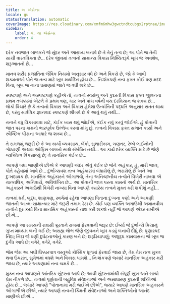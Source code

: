 ```yaml
---
title: લા એસેન્સ
locale: gu
statusTranslation: automatic
coverImage: https://res.cloudinary.com/xmfm6mhw3gwctndtcubgx2rptnae/image/upload/v1740468922/small_cover_tratado_de_psicologia_revolucionaria_a4c0dca4e0.webp
sidebar:
    label: 4. લા એસેન્સ
    order: 4
---
```

દરેક નવજાત બાળકને જે સુંદર અને આરાધ્ય બનાવે છે તે તેનું તત્વ છે; આ પોતે જ તેની સાચી વાસ્તવિકતા છે... દરેક જીવમાં તત્વનો સામાન્ય વિકાસ નિશ્ચિતરૂપે ખૂબ જ અવશેષ, શરૂઆતનો છે...

માનવ શરીર પ્રજાતિના જૈવિક નિયમો અનુસાર વધે છે અને વિકસે છે, જો કે આવી શક્યતાઓ પોતે જ તત્વ માટે ખૂબ મર્યાદિત હોય છે... નિઃશંકપણે તત્વ ફક્ત કોઈ પણ મદદ વિના, ખૂબ જ નાના પ્રમાણમાં જાતે જ વધી શકે છે...

સ્પષ્ટપણે અને અસ્પષ્ટપણે કહીએ તો, તત્વનો સ્વયંભૂ અને કુદરતી વિકાસ ફક્ત જીવનના પ્રથમ તબક્કામાં એટલે કે પ્રથમ ત્રણ, ચાર અને પાંચ વર્ષની વય દરમિયાન જ શક્ય છે... લોકો વિચારે છે કે તત્વનો વિકાસ અને વિકાસ હંમેશા ઉત્ક્રાંતિની પદ્ધતિ અનુસાર સતત થાય છે, પરંતુ સાર્વત્રિક જ્ઞાનવાદ સ્પષ્ટપણે શીખવે છે કે આવું થતું નથી...

તત્વને વધુ વિકસાવવા માટે, કંઈક ખાસ થવું જોઈએ, કંઈક નવું કરવું જોઈએ. હું પોતાની જાત પરના કામનો ભારપૂર્વક ઉલ્લેખ કરવા માંગુ છું. તત્વનો વિકાસ ફક્ત સભાન કાર્યો અને સ્વૈચ્છિક પીડાના આધારે જ શક્ય છે...

તે સમજવું જરૂરી છે કે આ કાર્યો વ્યવસાય, બેંકો, સુથારીકામ, ચણતર, રેલ્વે લાઈનોની ગોઠવણી અથવા ઓફિસ બાબતો સાથે સંબંધિત નથી... આ કાર્ય દરેક વ્યક્તિ માટે છે જેણે વ્યક્તિત્વ વિકસાવ્યું છે; તે માનસિક કંઈક છે...

આપણે બધા જાણીએ છીએ કે આપણી અંદર એવું કંઈક છે જેને અહંકાર, હું, મારી જાત, પોતે કહેવામાં આવે છે... દુર્ભાગ્યવશ તત્વ અહંકારમાં બંધાયેલું છે, ભરાયેલું છે અને આ દુઃખદાયક છે. માનસિક અહંકારને ઓગાળવો, તેના અનિચ્છનીય તત્વોને વિખેરી નાખવા એ તાત્કાલિક, અનિવાર્ય, અવિલંબિત છે... આ પોતાની જાત પરના કામનો અર્થ છે. માનસિક અહંકારને અગાઉથી વિખેરી નાખ્યા વિના આપણે ક્યારેય તત્વને મુક્ત કરી શકીશું નહીં...

તત્વમાં ધર્મ, બુદ્ધ, શાણપણ, સ્વર્ગમાં રહેલા આપણા પિતાના દુઃખના કણો અને આપણી જાતની આત્મ-સાક્ષાત્કાર માટે જરૂરી તમામ ડેટા છે. કોઈ પણ વ્યક્તિ અગાઉથી અમાનવીય તત્વોને દૂર કર્યા વિના માનસિક અહંકારનો નાશ કરી શકશે નહીં જે આપણે અંદર રાખીએ છીએ...

આપણે આ સમયની રાક્ષસી ક્રૂરતાને રાખમાં ફેરવવાની જરૂર છે: ઈર્ષ્યા જે દુર્ભાગ્યે ક્રિયાનું ગુપ્ત માધ્યમ બની ગઈ છે; અસહ્ય લોભ જેણે જીવનને ખૂબ કડવું બનાવી દીધું છે: ઘૃણાસ્પદ નિંદા; નિંદા જે ઘણી દુર્ઘટનાઓનું કારણ બને છે; દારૂડિયાપણું; અશુદ્ધ કામવાસના જે ખૂબ જ દુર્ગંધ આપે છે; વગેરે, વગેરે, વગેરે.

જેમ જેમ આ બધી ધિક્કારપાત્ર વસ્તુઓ કોસ્મિક ધૂળમાં ફેરવાઈ જાય છે, તેમ તેમ તત્વ મુક્ત થવા ઉપરાંત, સુમેળમાં વધશે અને વિકાસ પામશે... નિઃશંકપણે જ્યારે માનસિક અહંકાર મરી જાય છે, ત્યારે આપણામાં તત્વ ચમકે છે...

મુક્ત તત્વ આપણને આંતરિક સુંદરતા આપે છે; આવી સુંદરતામાંથી સંપૂર્ણ સુખ અને સાચો પ્રેમ નીકળે છે... તત્વમાં પૂર્ણતાની બહુવિધ સંવેદનાઓ અને અસાધારણ કુદરતી શક્તિઓ હોય છે... જ્યારે આપણે "પોતાનામાં મરી જઈએ છીએ", જ્યારે આપણે માનસિક અહંકારને ઓગાળીએ છીએ, ત્યારે આપણે તત્વની કિંમતી સંવેદનાઓ અને શક્તિઓનો આનંદ માણીએ છીએ...

